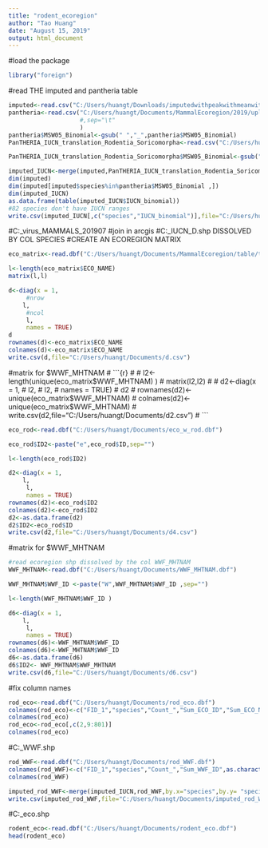 ---
title: "rodent_ecoregion"
author: "Tao Huang"
date: "August 15, 2019"
output: html_document
---

#load the package
```{r}
library("foreign")
```

#read THE imputed and pantheria table
```{r}
imputed<-read.csv("C:/Users/huangt/Downloads/imputedwithpeakwithmeanwithmeanenv.csv",header=T)
pantheria<-read.csv("C:/Users/huangt/Documents/MammalEcoregion/2019/upload/PanTHERIA_1-0_WR05_Aug2008.csv",header=T
                    #,sep="\t"
                    )
pantheria$MSW05_Binomial<-gsub(" ","_",pantheria$MSW05_Binomial)
PanTHERIA_IUCN_translation_Rodentia_Soricomorpha<-read.csv("C:/Users/huangt/Documents/PanTHERIA_IUCN_translation_Rodentia_Soricomorpha.csv")

PanTHERIA_IUCN_translation_Rodentia_Soricomorpha$MSW05_Binomial<-gsub(" ","_",PanTHERIA_IUCN_translation_Rodentia_Soricomorpha$MSW05_Binomial)

imputed_IUCN<-merge(imputed,PanTHERIA_IUCN_translation_Rodentia_Soricomorpha,by.x= "species",by.y="MSW05_Binomial")
dim(imputed)
dim(imputed[imputed$species%in%pantheria$MSW05_Binomial ,])
dim(imputed_IUCN)
as.data.frame(table(imputed_IUCN$IUCN_binomial))
#82 species don't have IUCN ranges
write.csv(imputed_IUCN[,c("species","IUCN_binomial")],file="C:/Users/huangt/Documents/imputed_IUCN.csv")
```

#C:\Users\huangt\Documents\bat_virus\TERRESTRIAL_MAMMALS_201907
#join in arcgis
#C:\Users\huangt\Documents\imputed_IUCN_D.shp DISSOLVED BY COL SPECIES
#CREATE AN ECOREGION MATRIX
```{r}
eco_matrix<-read.dbf("C:/Users/huangt/Documents/MammalEcoregion/table/tnc_terr_ecoregions.dbf")

l<-length(eco_matrix$ECO_NAME)
matrix(l,l)

d<-diag(x = 1, 
     #nrow
    l, 
     #ncol
     l, 
     names = TRUE)
d
rownames(d)<-eco_matrix$ECO_NAME
colnames(d)<-eco_matrix$ECO_NAME
write.csv(d,file="C:/Users/huangt/Documents/d.csv")
```
#matrix for $WWF_MHTNAM
# ```{r}
# 
# l2<-length(unique(eco_matrix$WWF_MHTNAM) )
# matrix(l2,l2)
# 
# d2<-diag(x = 1,
#     l2, 
#      l2, 
#      names = TRUE)
# d2
# rownames(d2)<-unique(eco_matrix$WWF_MHTNAM)
# colnames(d2)<-unique(eco_matrix$WWF_MHTNAM)
# write.csv(d2,file="C:/Users/huangt/Documents/d2.csv")
# ```


```{r}
eco_rod<-read.dbf("C:/Users/huangt/Documents/eco_w_rod.dbf")

eco_rod$ID2<-paste("e",eco_rod$ID,sep="")

l<-length(eco_rod$ID2)

d2<-diag(x = 1, 
    l, 
     l, 
     names = TRUE)
rownames(d2)<-eco_rod$ID2
colnames(d2)<-eco_rod$ID2
d2<-as.data.frame(d2)
d2$ID2<-eco_rod$ID
write.csv(d2,file="C:/Users/huangt/Documents/d4.csv")
```

#matrix for $WWF_MHTNAM
```{r}
#read ecoregion shp dissolved by the col WWF_MHTNAM
WWF_MHTNAM<-read.dbf("C:/Users/huangt/Documents/WWF_MHTNAM.dbf")

WWF_MHTNAM$WWF_ID <-paste("W",WWF_MHTNAM$WWF_ID ,sep="")

l<-length(WWF_MHTNAM$WWF_ID )

d6<-diag(x = 1, 
    l, 
     l, 
     names = TRUE)
rownames(d6)<-WWF_MHTNAM$WWF_ID
colnames(d6)<-WWF_MHTNAM$WWF_ID
d6<-as.data.frame(d6)
d6$ID2<- WWF_MHTNAM$WWF_MHTNAM 
write.csv(d6,file="C:/Users/huangt/Documents/d6.csv")
```

#fix column names
```{r}
rod_eco<-read.dbf("C:/Users/huangt/Documents/rod_eco.dbf")
colnames(rod_eco)<-c("FID_1","species","Count_","Sum_ECO_ID","Sum_ECO_NU","Sum_CLS_CO","Sum_WWF_MH","Sum_ID",as.character(eco_rod$ECO_NAME),"ID2")
colnames(rod_eco)
rod_eco<-rod_eco[,c(2,9:801)]
colnames(rod_eco)
```

#C:\Users\huangt\Documents\rod_WWF.shp
```{r}
rod_WWF<-read.dbf("C:/Users/huangt/Documents/rod_WWF.dbf")
colnames(rod_WWF)<-c("FID_1","species","Count_","Sum_WWF_ID",as.character(WWF_MHTNAM$WWF_MHTNAM) )
colnames(rod_WWF)

```


```{r}
imputed_rod_WWF<-merge(imputed_IUCN,rod_WWF,by.x="species",by.y= "species",all=T )
write.csv(imputed_rod_WWF,file="C:/Users/huangt/Documents/imputed_rod_WWF.csv")
```


#C:\Users\huangt\Documents\rodent_eco.shp
```{r}
rodent_eco<-read.dbf("C:/Users/huangt/Documents/rodent_eco.dbf")
head(rodent_eco)
```

